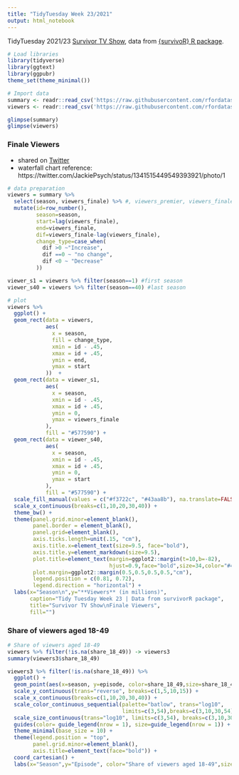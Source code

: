 ```yaml
---
title: "TidyTuesday Week 23/2021"
output: html_notebook
---
```


TidyTuesday 2021/23 [Survivor TV Show](https://github.com/rfordatascience/tidytuesday/blob/master/data/2021/2021-06-01/readme.md), data from [{survivoR} R package](https://github.com/doehm/survivoR). 

```r
# Load libraries
library(tidyverse)
library(ggtext)
library(ggpubr)
theme_set(theme_minimal())
```

```r
# Import data
summary <- readr::read_csv('https://raw.githubusercontent.com/rfordatascience/tidytuesday/master/data/2021/2021-06-01/summary.csv')
viewers <- readr::read_csv('https://raw.githubusercontent.com/rfordatascience/tidytuesday/master/data/2021/2021-06-01/viewers.csv')

glimpse(summary)
glimpse(viewers)
```


### Finale Viewers
* shared on [Twitter]()
* waterfall chart reference: https://twitter.com/JackiePsych/status/1341515449549393921/photo/1

```r
# data preparation
viewers = summary %>% 
  select(season, viewers_finale) %>% #, viewers_premier, viewers_finale, viewers_reunion) %>%
  mutate(id=row_number(),
         season=season, 
         start=lag(viewers_finale),
         end=viewers_finale,
         dif=viewers_finale-lag(viewers_finale),
         change_type=case_when(
           dif >0 ~"Increase",
           dif ==0 ~ "no change",
           dif <0 ~ "Decrease"
         )) 

viewer_s1 = viewers %>% filter(season==1) #first season 
viewer_s40 = viewers %>% filter(season==40) #last season
```


```r
# plot
viewers %>% 
  ggplot() + 
  geom_rect(data = viewers,
            aes(
              x = season,
              fill = change_type,
              xmin = id - .45,
              xmax = id + .45,
              ymin = end,
              ymax = start
            ))  + 
  geom_rect(data = viewer_s1,
            aes(
              x = season,
              xmin = id - .45,
              xmax = id + .45,
              ymin = 0,
              ymax = viewers_finale
            ), 
            fill = "#577590") +
  geom_rect(data = viewer_s40,
            aes(
              x = season,
              xmin = id - .45,
              xmax = id + .45,
              ymin = 0,
              ymax = start
            ),
            fill = "#577590") + 
  scale_fill_manual(values = c("#f3722c", "#43aa8b"), na.translate=FALSE) + 
  scale_x_continuous(breaks=c(1,10,20,30,40)) + 
  theme_bw() +
  theme(panel.grid.minor=element_blank(),
        panel.border = element_blank(),
        panel.grid=element_blank(),
        axis.ticks.length=unit(.15, "cm"),
        axis.title.x=element_text(size=9.5, face="bold"),
        axis.title.y=element_markdown(size=9.5),
        plot.title=element_text(margin=ggplot2::margin(t=10,b=-82),
                                hjust=0.9,face="bold",size=34,color="#4a4e69"),
        plot.margin=ggplot2::margin(0.5,0.5,0.5,0.5,"cm"),
        legend.position = c(0.81, 0.72),
        legend.direction = "horizontal") +
  labs(x="Season\n",y="**Viewers** (in millions)",
       caption="Tidy Tuesday Week 23 | Data from survivorR package",
       title="Survivor TV Show\nFinale Viewers",
       fill="")
```


### Share of viewers aged 18-49

```r
# Share of viewers aged 18-49
viewers %>% filter(!is.na(share_18_49)) -> viewers3
summary(viewers3$share_18_49)

viewers3 %>% filter(!is.na(share_18_49)) %>%
  ggplot() + 
  geom_point(aes(x=season, y=episode, color=share_18_49,size=share_18_49)) + 
  scale_y_continuous(trans="reverse", breaks=c(1,5,10,15)) + 
  scale_x_continuous(breaks=c(1,10,20,30,40)) + 
  scale_color_continuous_sequential(palette="batlow", trans="log10",
                                    limits=c(3,54),breaks=c(3,10,30,54)) +
  scale_size_continuous(trans="log10", limits=c(3,54), breaks=c(3,10,30,54)) +
  guides(color= guide_legend(nrow = 1), size=guide_legend(nrow = 1)) +
  theme_minimal(base_size = 10) +
  theme(legend.position = "top",
        panel.grid.minor=element_blank(),
        axis.title=element_text(face="bold")) + 
  coord_cartesian() + 
  labs(x="Season",y="Episode", color="Share of viewers aged 18-49",size="Share of viewers aged 18-49")
```




